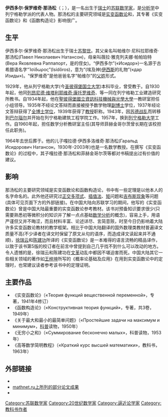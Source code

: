 {{东斯拉夫姓名 |given = Исидор（伊西多尔） |fa = Павлович（保罗维奇） |sur = Натансон（那汤松）}}

{{Infobox scientist
| name                    = 伊西多尔·保罗维奇·那汤松<br>(Исидор Павлович Натансон)
| image                   = 
| birth_date              = {{birth date|1906|02|08}}
| birth_place             = [[File:Flag_of_Switzerland_(Pantone).svg|border]][[瑞士|瑞士]][[苏黎世|苏黎世]]
| death_date              = {{death date and age|1964|07|03|1906|02|08}}
| death_place             = [[File:Flag_of_the_Russian_Soviet_Federative_Socialist_Republic.svg|border]][[苏联|苏联]][[俄罗斯苏维埃联邦社会主义共和国|俄罗斯苏维埃联邦社会主义共和国]][[圣彼得堡|圣彼得堡]]
| residence               = 
| nationality             = [[苏联|苏联]]
| field                   = [[实变函数论|实变函数论]]和{{link-en|函数构造论|Constructive function theory}}
| work_institution        = [[聖彼得堡國立資訊科技機械與光學大學|聖彼得堡國立資訊科技機械與光學大學]]，[[列宁格勒大学|列宁格勒大学]]
| alma_mater              = 列宁格勒大学([[圣彼得堡国立大学|圣彼得堡国立大学]])
| academic_advisors       = {{link-ru|格里高利雅·菲赫金哥尔茨|Григория Фихтенгольца|菲赫金哥尔茨}}
| doctoral_advisor        = 
| doctoral_students       = 
| known_for               = 著有《实变函数论》和《函数构造论》
| spouse                  = 
| ethnicity               = 
| parents                 = 帕维尔·尼科拉耶维奇·那汤松<br>(Павел Николаевич Натансон)和薇拉·雅克列夫娜·帕帕珀特<br>(Вера Яковлевна Раппапорт)
| children                = 嘎拉德·伊西多洛维奇·那汤松<br>(Гаральд Исидорович Натансон, 1930-2003)
| influences              = 菲赫金哥尔茨，[[谢尔盖·纳塔诺维奇·伯恩施坦|С·Н·伯恩施坦]]
| influenced              = 
| prizes                  = 
| religion                = 
| footnotes               = 
}}

'''伊西多尔·保罗维奇·那汤松'''（{{lang-ru|'''Исидор Павлович Натансон'''}}；{{bd|1906年|2月8日|1964年|7月3日}}），是一名出生于[[瑞士|瑞士]]的[[苏联|苏联]][[数学家|数学家]]，是[[分析学|分析学]]中列宁格勒学派的代表人物。那汤松的主要研究领域是[[实变函数论|实变函数论]]和{{link-en|函数构造论|Constructive function theory}}，其专著《实变函数论》和《函数构造论》影响很广。

== 生平 ==

伊西多尔·保罗维奇·那汤松出生于瑞士[[苏黎世|苏黎世]]。其父亲名叫帕维尔·尼科拉耶维奇·那汤松(Павел Николаевич Натансон)，母亲叫薇拉·雅克列夫娜·帕帕珀特(Вера Яковлевна Раппапорт，是{{link-ru|西蒙·安季莫维奇·安-斯基|Ан-ский, Семён Акимович|安-斯基}}的侄女)。“伊西多尔”(«Исидор»)一名源于古希腊语名字“Ἰσίδωρος”(Isídôros)，意为“(埃及神)[[伊西斯|伊西斯]]的礼物”(«дар Изиды»)。“保罗维奇”是他爸爸名字“帕维尔”的[[父姓|父姓]]形式。

1929年，他从列宁格勒大学(今[[圣彼得堡国立大学|圣彼得堡国立大学]])本科毕业，曾受教于{{link-ru|格里高利雅·菲赫金哥尔茨|Григория Фихтенгольца|菲赫金哥尔茨}}。自1930年起，他同[[列昂尼德·维塔利耶维奇·康托罗维奇|列昂尼德·维塔利耶维奇·康托罗维奇]]、{{le|德米崔耶姆·法德耶维|Dmitry Konstantinovich Faddeev}}等一同在列宁格勒工业建造研究所教书。自1934年起，他在[[聖彼得堡國立資訊科技機械與光學大學|聖彼得堡國立資訊科技機械與光學大學]]一教研室担任小组领导。1935年不经论文答辩而直接被授予数学物理[[副博士|副博士]]学位，1937年经论文答辩获得了[[全博士学位|全博士学位]]，1939年获得了[[教授|教授]]职称。1943年，因[[苏德战争|苏德战乱]]而转移到[[巴尔瑙尔|巴尔瑙尔]]并开始在列宁格勒建筑工程学院工作。1957年，换到[[列宁格勒大学|列宁格勒大学]]工作。自1960年起，担任数学分析教研室主任(其导师菲赫金哥尔茨曾长期在该校担任此职务)。

1964年去世后葬于{{link-ru|红色公墓|Красненьком кладбище}}。他的儿子嘎拉德·伊西多洛维奇·那汤松(Гаральд Исидорович Натансон，1930年-2003年)也是一名数学教授。在撰写《实变函数论》的过程中，其子嘎拉德·那汤松和菲赫金哥尔茨等都对书稿提出过有价值的建议。

== 影响 ==

那汤松的主要研究领域是实变函数论和函数构造论，书中有一些定理是以他本人的名字命名的。此外他还研究过[[正交多项式|正交多项式]]、[[插值法|插值法]]、[[矩|矩]]问题和[[吉布斯现象|吉布斯现象]]等问题(具体可见页面下方的外部链接)。在中国大陆向苏联学习的期间，他写的《实变函数论》曾是中国大陆最重要的实变函数论参考教材。该书对预备知识要求很少(只需要熟悉初等微积分的知识并了解一点点基础[[数学分析|数学分析]]的概念)，容易上手，用语严谨但又并不晦涩，而且材料丰富、论述详尽、言简意赅，时至今日仍影响着大陆许多实变函数论教材的教学框架。相比于中国大陆翻译的国外数理类教材普遍译文质量不高(不少译者在译文时保留了原文从句的语序，而造成译文读起来并不通顺)，[[徐瑞云|徐瑞云]]和[[陈建功|陈建功]]所译的《实变函数论》是一本难得的语言流畅的精品译作，以致于该书第5版的校订者在前言中曾提到自己几乎找不到什么可以改动的地方。令人遗憾的是，徐瑞云和陈建功在[[文化大革命|文革]]动乱中都因不堪迫害而死。中国大陆其它一些相关领域的著作如[[王梓坤|王梓坤]]所写的《概率论基础及应用》在用到实变函数论中的定理时，也常建议读者参考该书中的定理证明。

== 主要作品 ==

* 《实变函数论》（«Теория функций вещественной переменной»，专著，1941年4修订）
* 《函数构造论》（«Конструктивная теория функций»，专著，共3卷，1949年）
* 《关于最大和最小的最简单问题》（«Простейшие задачи на максимум и минимум»，[[科普|科普]]读物，1950年）
* 《无穷小之和》（«Суммирование бесконечно малых»，科普读物，1953年）
* 《高等数学简明教程》（«Краткий курс высшей математики»，教科书，1963年）

== 外部链接 ==
* {{cite web|url=http://www.math.spbu.ru/analysis/history/natans_i|title=Isidor Pavlovich Natanson|language=ru|publisher=St. Petersburg University|access-date=2015-10-29|archive-date=2018-07-27|archive-url=https://web.archive.org/web/20180727204021/http://www.math.spbu.ru/analysis/history/natans_i/}}
* [http://www.mathnet.ru/eng/person27107 mathnet.ru上所列的部分论文成果] {{Wayback|url=http://www.mathnet.ru/eng/person27107 |date=20160307155525 }}
* {{MathGenealogy|id=83299}}

{{DEFAULTSORT:Natanson,Isidor}}
[[Category:苏联数学家|Category:苏联数学家]]
[[Category:20世纪数学家|Category:20世纪数学家]]
[[Category:逼近论学家|Category:逼近论学家]]
[[Category:教科书作者|Category:教科书作者]]